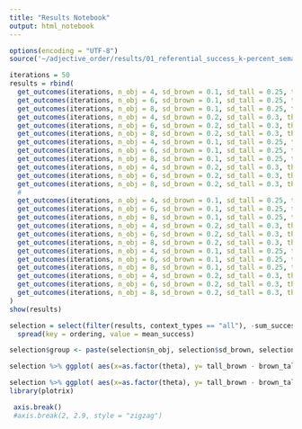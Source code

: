 ```yaml
---
title: "Results Notebook"
output: html_notebook
---
```



```r
options(encoding = "UTF-8")
source('~/adjective_order/results/01_referential_success_k-percent_semantics.r')
```


```r

iterations = 50
results = rbind(
  get_outcomes(iterations, n_obj = 4, sd_brown = 0.1, sd_tall = 0.25, theta = 0.5),
  get_outcomes(iterations, n_obj = 6, sd_brown = 0.1, sd_tall = 0.25, theta = 0.5),
  get_outcomes(iterations, n_obj = 8, sd_brown = 0.1, sd_tall = 0.25, theta = 0.5),
  get_outcomes(iterations, n_obj = 4, sd_brown = 0.2, sd_tall = 0.3, theta = 0.5),
  get_outcomes(iterations, n_obj = 6, sd_brown = 0.2, sd_tall = 0.3, theta = 0.5),
  get_outcomes(iterations, n_obj = 8, sd_brown = 0.2, sd_tall = 0.3, theta = 0.5),
  get_outcomes(iterations, n_obj = 4, sd_brown = 0.1, sd_tall = 0.25, theta = 0.7),
  get_outcomes(iterations, n_obj = 6, sd_brown = 0.1, sd_tall = 0.25, theta = 0.7),
  get_outcomes(iterations, n_obj = 8, sd_brown = 0.1, sd_tall = 0.25, theta = 0.7),
  get_outcomes(iterations, n_obj = 4, sd_brown = 0.2, sd_tall = 0.3, theta = 0.7),
  get_outcomes(iterations, n_obj = 6, sd_brown = 0.2, sd_tall = 0.3, theta = 0.7),
  get_outcomes(iterations, n_obj = 8, sd_brown = 0.2, sd_tall = 0.3, theta = 0.7),
  # 
  get_outcomes(iterations, n_obj = 4, sd_brown = 0.1, sd_tall = 0.25, theta = 0.4),
  get_outcomes(iterations, n_obj = 6, sd_brown = 0.1, sd_tall = 0.25, theta = 0.4),
  get_outcomes(iterations, n_obj = 8, sd_brown = 0.1, sd_tall = 0.25, theta = 0.4),
  get_outcomes(iterations, n_obj = 4, sd_brown = 0.2, sd_tall = 0.3, theta = 0.4),
  get_outcomes(iterations, n_obj = 6, sd_brown = 0.2, sd_tall = 0.3, theta = 0.4),
  get_outcomes(iterations, n_obj = 8, sd_brown = 0.2, sd_tall = 0.3, theta = 0.4),
  get_outcomes(iterations, n_obj = 4, sd_brown = 0.1, sd_tall = 0.25, theta = 0.8),
  get_outcomes(iterations, n_obj = 6, sd_brown = 0.1, sd_tall = 0.25, theta = 0.8),
  get_outcomes(iterations, n_obj = 8, sd_brown = 0.1, sd_tall = 0.25, theta = 0.8),
  get_outcomes(iterations, n_obj = 4, sd_brown = 0.2, sd_tall = 0.3, theta = 0.8),
  get_outcomes(iterations, n_obj = 6, sd_brown = 0.2, sd_tall = 0.3, theta = 0.8),
  get_outcomes(iterations, n_obj = 8, sd_brown = 0.2, sd_tall = 0.3, theta = 0.8)
)
show(results)

selection = select(filter(results, context_types == "all"), -sum_success_prob) %>% 
  spread(key = ordering, value = mean_success) 

selection$group <- paste(selection$n_obj, selection$sd_brown, selection$sd_tall)

selection %>% ggplot( aes(x=as.factor(theta), y= tall_brown - brown_tall, group = group, col=group)) + geom_point() + geom_line(linetype = "dashed")

```
```r
selection %>% ggplot( aes(x=as.factor(theta), y= tall_brown - brown_tall, group = group, col=group)) + geom_point() + geom_line(linetype = "dashed")
library(plotrix)

 axis.break()
 #axis.break(2, 2.9, style = "zigzag")
```

